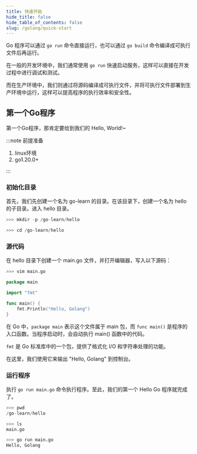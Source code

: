 ```yaml
---
title: 快速开始
hide_title: false
hide_table_of_contents: false
slug: /golang/quick-start
---
```


Go 程序可以通过 `go run` 命令直接运行，也可以通过 `go build` 命令编译成可执行文件后再运行。

在一般的开发环境中，我们通常使用 `go run` 快速启动服务，这样可以直接在开发过程中进行调试和测试。

而在生产环境中，我们则通过将源码编译成可执行文件，并将可执行文件部署到生产环境中运行，这样可以提高程序的执行效率和安全性。

## 第一个Go程序

第一个Go程序，那肯定要给到我们的 Hello, World!~

:::note 前提准备

1. linux环境
2. go1.20.0+

:::

### 初始化目录

首先，我们先创建一个名为 go-learn 的目录。在该目录下，创建一个名为 hello 的子目录。进入 hello 目录。

```python
>>> mkdir -p /go-learn/hello

>>> cd /go-learn/hello
```

### 源代码

在 hello 目录下创建一个 main.go 文件，并打开编辑器，写入以下源码：

```python
>>> vim main.go
```

```go title="/go-learn/hello/main.go" showLineNumbers
package main

import "fmt"

func main() {
	fmt.Println("Hello, Golang")
}
```

在 Go 中，`package main` 表示这个文件属于 main 包，而 `func main()` 是程序的入口函数。当程序启动时，会自动执行 main() 函数中的代码。

`fmt` 是 Go 标准库中的一个包，提供了格式化 I/O 和字符串处理的功能。

在这里，我们使用它来输出 "Hello, Golang" 到控制台。


### 运行程序

执行 `go run main.go` 命令执行程序。至此，我们的第一个 Hello Go 程序就完成了。

```python
>>> pwd
/go-learn/hello

>>> ls
main.go

>>> go run main.go
Hello, Golang
```
